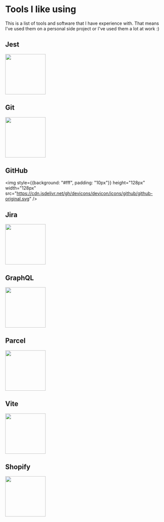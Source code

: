 # Tools I like using
This is a list of tools and software that I have experience with. That means I've used them on a personal side project or I've used them a lot at work :)

<div style={{display: 'flex', gap: '100px'}}>

<skill>

## Jest

<img height="128px" width="128px" src="https://cdn.jsdelivr.net/gh/devicons/devicon/icons/jest/jest-plain.svg" />
</skill>

<skill>

## Git

<img height="128px" width="128px" src="https://cdn.jsdelivr.net/gh/devicons/devicon/icons/git/git-original.svg" />
</skill>
</div>

<div style={{display: 'flex', gap: '100px'}}>
<skill>

## GitHub

<img style={{background: "#fff", padding: "10px"}}  height="128px" width="128px" src="https://cdn.jsdelivr.net/gh/devicons/devicon/icons/github/github-original.svg" />
</skill>
<skill>

## Jira

<img height="128px" width="128px" src="https://cdn.jsdelivr.net/gh/devicons/devicon/icons/jira/jira-original.svg" />
</skill>
</div>

<div style={{display: 'flex', gap: '100px'}}>
<skill>

## GraphQL

<img height="128px" width="128px" src="https://cdn.jsdelivr.net/gh/devicons/devicon/icons/graphql/graphql-plain.svg" />
</skill>

<skill>

## Parcel

<img height="128px" width="128px" src="https://raw.githubusercontent.com/parcel-bundler/assets/4e0ca15b8e73f971dc32efa6de170af87a68251d/assets/parcel-icon.svg" />
</skill>
</div>

<div style={{display: 'flex', gap: '100px'}}>
<skill>

## Vite

<img height="128px" width="128px" src="/img/skills/viteLogo.svg" />
</skill>

<skill>

## Shopify

<img height="128px" width="128px" src="/img/skills/shopifyLogo.svg" />
</skill>
</div>

